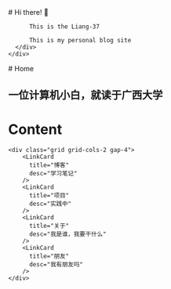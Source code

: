 
<BaseLayout title="Home">
  <BaseCard title="Home">
    <div class="flex">
      <div class="p-6">
          # Hi there! 👋

          This is the Liang-37

          This is my personal blog site
      </div>
    </div>

  </BaseCard>

  <BaseCard title="Home" image="/index.webp">
# Home

## 一位计算机小白，就读于广西大学

# Content
    <div class="grid grid-cols-2 gap-4">
        <LinkCard
          title="博客"
          desc="学习笔记"
        />
        <LinkCard
          title="项目"
          desc="实践中"
        />
        <LinkCard
          title="关于"
          desc="我是谁，我要干什么"
        />
        <LinkCard
          title="朋友"
          desc="我有朋友吗"
        />
    </div>
  </BaseCard>
</BaseLayout>
